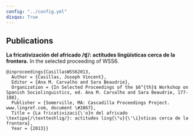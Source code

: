 ```yaml
---
config: "../config.yml"
disqus: True
---
```


## Publications

__La fricativización del africado /ʧ/: actitudes lingüísticas cerca de la frontera.__
In the selected proceeding of WSS6.


    @inproceedings{CasillasWSS62013,
      Author = {Casillas, Joseph Vincent},
      Editor = {Ana M. Carvalho and Sara Beaudrie},
      Organization = {In Selected Proceedings of the $6^{th}$ Workshop on Spanish Sociolinguistics, ed. Ana M. Carvalho and Sara Beaudrie, 177-188},
      Publisher = {Somerville, MA: Cascadilla Proceedings Project. www.lingref.com, document \#2867},
      Title = {La fricativizaci{\'o}n del africado \textipa{/\textteshlig/}: actitudes ling{\"u}{\'\i}sticas cerca de la frontera},
      Year = {2013}}
